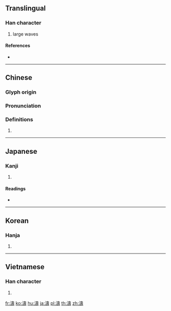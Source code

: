 {{also|涛}}
==Translingual==

===Han character===
{{Han char|rn=85|rad=水|as=14|sn=17|four=34141|canj=EGNI}}

# large waves

====References====
* {{Han ref|kx=0656.120|dkj=18508|dj=1066.160|hdz=31765.160|uh=6FE4|ud=28644|bh=C0DC|bd=49372}}

----

==Chinese==
{{zh-forms|s=涛}}

===Glyph origin===
{{Han etym}}

===Pronunciation===
{{zh-pron
|m=涛
|c=tou4
|h=pfs=
|md=
|mn=
|w=
|mc=y
|oc=y
|cat=
}}

===Definitions===
{{zh-hanzi}}

# {{rfdef|lang=zh}}

----

==Japanese==

===Kanji===
{{ja-kanji|grade=|rs=水14}}

# {{defn|lang=ja|sort=水14}}

====Readings====
* {{ja-readings|on=[[とう]] (tō)|kun=[[なみ]] (nami)}}

----

==Korean==

===Hanja===
{{ko-hanja|hangeul=도|eumhun=|rv=do|mr=to|y=to}}

# {{defn|lang=ko|sort=水14}}

----

==Vietnamese==

===Han character===
{{vi-hantu|[[đào]]|rs=水14}}

# {{defn|lang=vi|sort=水14}}

[[fr:濤]]
[[ko:濤]]
[[hu:濤]]
[[ja:濤]]
[[pl:濤]]
[[th:濤]]
[[zh:濤]]